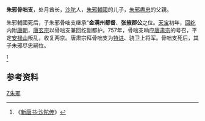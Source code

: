 '''朱邪骨咄支'''，处月酋长，[[沙陀|沙陀]]人，[[朱邪輔國|朱邪輔國]]的儿子，[[朱邪盡忠|朱邪盡忠]]的父親。

朱邪輔國死后，子朱邪骨咄支继承“'''金满州都督'''、'''张掖郡公'''之位。[[天宝|天宝]]初年，[[回纥|回纥]]内附[[唐朝|唐朝]]，[[唐玄宗|唐玄宗]]以骨咄支兼回纥副都护。757年，骨咄支响应[[唐肃宗|唐肃宗]]的号召，平定[[安禄山|安禄山]]叛乱，收复两京。唐肃宗拜骨咄支为[[特进|特进]]、骁卫上将军。骨咄支死后，其子朱邪尽忠嗣位。

<ref>《[[s:新唐书/卷218|新唐书·沙陀传]]》</ref>

==参考资料==
<div style="font-size:small" class="references-2column"> 
<references />
</div>

{{start box}}
{{s-before|[[朱邪輔國|朱邪輔國]]}}
{{s-title|[[沙陀|沙陀]]首领}}
{{s-after|[[朱邪盡忠|朱邪盡忠]]}}
{{end box}}


[[Category:唐朝軍事人物|Z朱邪]]